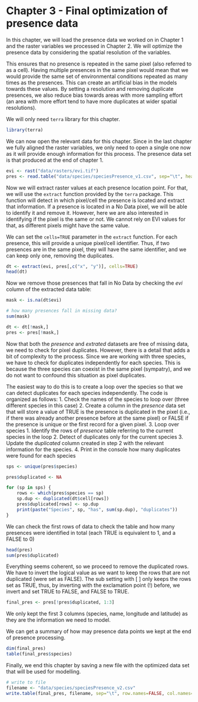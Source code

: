 # Chapter 3 - Final optimization of presence data


In this chapter, we will load the presence data we worked on in Chapter 1 and the raster variables we processed in Chapter 2. We will optimize the presence data by considering the spatial resolution of the variables.

This ensures that no presence is repeated in the same pixel (also referred to as a cell). Having multiple presences in the same pixel would mean that we would provide the same set of environmental conditions repeated as many times as the presences. This can create an artificial bias in the models towards these values. By setting a resolution and removing duplicate presences, we also reduce bias towards areas with more sampling effort (an area with more effort tend to have more duplicates at wider spatial resolutions).

We will only need `terra` library for this chapter. 

```r
library(terra)
```

We can now open the relevant data for this chapter. Since in the last chapter we fully aligned the raster variables, we only need to open a single one now as it will provide enough information for this process. The presence data set is that produced at the end of chapter 1.

```r
evi <- rast("data/rasters/evi.tif")
pres <- read.table("data/species/speciesPresence_v1.csv", sep="\t", header=TRUE)
```

Now we will extract raster values at each presence location point. For that, we will use the `extract` function provided by the `terra` package. This function will detect in which pixel/cell the presence is located and extract that information. If a presence is located in a No Data pixel, we will be able to identify it and remove it. However, here we are also interested in identifying if the pixel is the same or not. We cannot rely on EVI values for that, as different pixels might have the same value.

We can set the `cells=TRUE` parameter in the `extract` function. For each presence, this will provide a unique pixel/cell identifier. Thus, if two presences are in the same pixel, they will have the same identifier, and we can keep only one, removing the duplicates.

```r
dt <- extract(evi, pres[,c("x", "y")], cells=TRUE)
head(dt)
```

Now we remove those presences that fall in No Data by checking the *evi* column of the extracted data table:

```r
mask <- is.na(dt$evi)

# how many presences fall in missing data?
sum(mask)

dt <- dt[!mask,]
pres <- pres[!mask,]
```

Now that both the *presence* and *extrated* datasets are free of missing data, we need to check for pixel duplicates. However, there is a detail that adds a bit of complexity to the process. Since we are working with three species, we have to check for duplicates independently for each species. This is because the three species can coexist in the same pixel (sympatry), and we do not want to confound this situation as pixel duplicates.

The easiest way to do this is to create a loop over the species so that we can detect duplicates for each species independently. The code is organized as follows:
1. Check the names of the species to loop over (three different species in this case)
2. Create a column in the *presence* data set that will store a value of TRUE is the presence is duplicated in the pixel (i.e., if there was already another presence before at the same pixel) or FALSE if the presence is unique or the first record for a given pixel.
3. Loop over species
    1. Identify the rows of *presence* table referring to the current species in the loop
    2. Detect of duplicates only for the current species
    3. Update the *duplicated* column created in step 2 with the relevant information for the species.
    4. Print in the console how many duplicates were found for each species

```r
sps <- unique(pres$species)

pres$duplicated <- NA

for (sp in sps) {
    rows <- which(pres$species == sp)
    sp.dup <- duplicated(dt$cell[rows])
    pres$duplicated[rows] <- sp.dup
    print(paste("Species", sp, "has", sum(sp.dup), "duplicates"))
}
```

We can check the first rows of data to check the table and how many presences were identified in total (each TRUE is equivalent to 1, and a FALSE to 0)

```r
head(pres)
sum(pres$duplicated)
```

Everything seems coherent, so we proceed to remove the duplicated rows. We have to invert the logical value as we want to keep the rows that are not duplicated (were set as FALSE). The sub setting with [ ] only keeps the rows set as TRUE, thus, by inverting with the exclamation point (!) before, we invert and set TRUE to FALSE, and FALSE to TRUE.

```r
final_pres <- pres[!pres$duplicated, 1:3]
```

We only kept the first 3 columns (species, name, longitude and latitude) as they are the information we need to model. 

We can get a summary of how may presence data points we kept at the end of presence processing.

```r
dim(final_pres)
table(final_pres$species)
```

Finally, we end this chapter by saving a new file with the optimized data set that will be used for modelling. 

```r
# write to file
filename <- "data/species/speciesPresence_v2.csv"
write.table(final_pres, filename, sep="\t", row.names=FALSE, col.names=TRUE)
```

